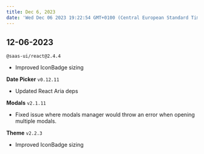 ```yaml
---
title: Dec 6, 2023
date: 'Wed Dec 06 2023 19:22:54 GMT+0100 (Central European Standard Time)'
---
```


## 12-06-2023

`@saas-ui/react@2.4.4`

- Improved IconBadge sizing

**Date Picker** `v0.12.11`

- Updated React Aria deps

**Modals** `v2.1.11`

- Fixed issue where modals manager would throw an error when opening multiple modals.

**Theme** `v2.2.3`

- Improved IconBadge sizing
